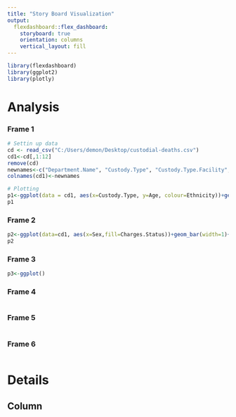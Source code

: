 ```yaml
---
title: "Story Board Visualization"
output: 
  flexdashboard::flex_dashboard:
    storyboard: true
    orientation: columns
    vertical_layout: fill
---
```


```r
library(flexdashboard)
library(ggplot2)
library(plotly)
```

Analysis {.storyboard}
=========================================

### Frame 1

```r
# Settin up data
cd <- read_csv("C:/Users/demon/Desktop/custodial-deaths.csv")
cd1<-cd[,1:12]
remove(cd)
newnames<-c("Department.Name", "Custody.Type", "Custody.Type.Facility","First.Name","Middle.Name","Last.Name","Ethnicity","Sex","Age","Death.Date","Manner.Death","Charges.Status")
colnames(cd1)<-newnames

# Plotting 
p1<-ggplot(data = cd1, aes(x=Custody.Type, y=Age, colour=Ethnicity))+geom_boxplot()+coord_flip()
p1
```

### Frame 2

```r
p2<-ggplot(data=cd1, aes(x=Sex,fill=Charges.Status))+geom_bar(width=1)+coord_polar(theta="y")
p2
```

### Frame 3

```r
p3<-ggplot()
```  

### Frame 4

```r
```  

### Frame 5

```r
```  

### Frame 6

```r
```

Details
=========================================

Column
-----------------------------------------
